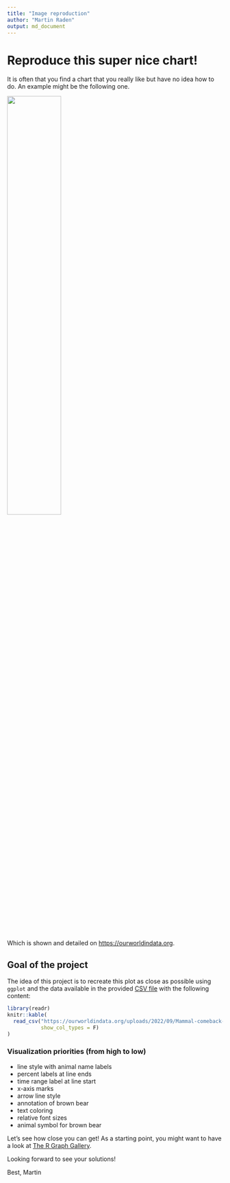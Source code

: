 ```yaml
---
title: "Image reproduction"
author: "Martin Raden"
output: md_document
---
```


# Reproduce this super nice chart!

It is often that you find a chart that you really like but have no idea how to do.
An example might be the following one.


![](Wildlife-comeback-in-Europe-1.png){ width=50% }

Which is shown and detailed on [https://ourworldindata.org](https://ourworldindata.org/europe-mammal-comeback).

## Goal of the project

The idea of this project is to recreate this plot as close as possible using `ggplot` and the data available in the provided [CSV file](https://ourworldindata.org/uploads/2022/09/Mammal-comeback-in-Europe-data-OWID-download.csv) with the following content:

```r
library(readr)
knitr::kable(
  read_csv("https://ourworldindata.org/uploads/2022/09/Mammal-comeback-in-Europe-data-OWID-download.csv",
           show_col_types = F)
)
```

### Visualization priorities (from high to low)

- line style with animal name labels
- percent labels at line ends
- time range label at line start
- x-axis marks
- arrow line style
- annotation of brown bear
- text coloring
- relative font sizes
- animal symbol for brown bear

Let's see how close you can get! As a starting point, you might want to have a look at [The R Graph Gallery](https://r-graph-gallery.com/).

Looking forward to see your solutions!

Best,
Martin




